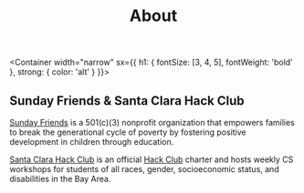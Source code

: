 
<Header sx={{ bg: 'primary' }} width="">

# About

</Header>

<Container width="narrow"
  sx={{
    h1: {
      fontSize: [3, 4, 5],
      fontWeight: 'bold'
    },
    strong: {
      color: 'alt'
    }
  }}>


## Sunday Friends &amp; Santa Clara Hack Club

[Sunday Friends](https://www.sundayfriends.org/index1.html) is a 501(c)(3) nonprofit organization that empowers families to break 
the generational cycle of poverty by fostering positive development in children through education.  
  
[Santa Clara Hack Club](https://sites.google.com/view/schscode/home) is an official [Hack Club](https://hackclub.com/)
 charter and hosts
weekly CS workshops for students of all races, gender, socioeconomic status, and disabilities in the Bay Area.

</Container>